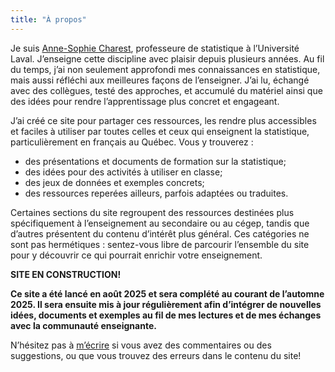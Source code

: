 ```yaml
---
title: "À propos"
---
```


Je suis <a href= "https://anne-sophie-charest.fsg.ulaval.ca/" target = "_blank">Anne-Sophie Charest</a>, professeure de statistique à l’Université Laval. J’enseigne cette discipline avec plaisir depuis plusieurs années. Au fil du temps, j’ai non seulement approfondi mes connaissances en statistique, mais aussi réfléchi aux meilleures façons de l’enseigner. J’ai lu, échangé avec des collègues, testé des approches, et accumulé du matériel ainsi que des idées pour rendre l’apprentissage plus concret et engageant.

J’ai créé ce site pour partager ces ressources, les rendre plus accessibles et faciles à utiliser par toutes celles et ceux qui enseignent la statistique, particulièrement en français au Québec. Vous y trouverez :

-   des présentations et documents de formation sur la statistique;
-   des idées pour des activités à utiliser en classe;
-   des jeux de données et exemples concrets;
-   des ressources reperées ailleurs, parfois adaptées ou traduites.

Certaines sections du site regroupent des ressources destinées plus spécifiquement à l’enseignement au secondaire ou au cégep, tandis que d’autres présentent du contenu d’intérêt plus général. Ces catégories ne sont pas hermétiques : sentez-vous libre de parcourir l’ensemble du site pour y découvrir ce qui pourrait enrichir votre enseignement.

**SITE EN CONSTRUCTION!**

**Ce site a été lancé en août 2025 et sera complété au courant de l'automne 2025. Il sera ensuite mis à jour régulièrement afin d’intégrer de nouvelles idées, documents et exemples au fil de mes lectures et de mes échanges avec la communauté enseignante.**

N'hésitez pas à [m'écrire](mailto:anne-sophie.charest@ulaval.ca) si vous avez des commentaires ou des suggestions, ou que vous trouvez des erreurs dans le contenu du site!
